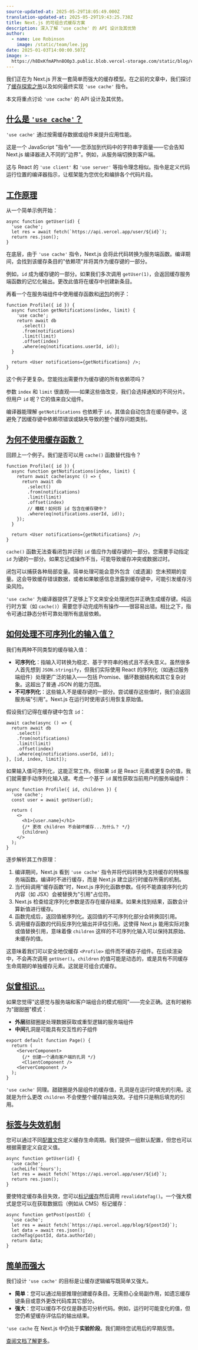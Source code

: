 ```yaml
---
source-updated-at: 2025-05-29T18:05:49.000Z
translation-updated-at: 2025-05-29T19:43:25.738Z
title: Next.js 的可组合式缓存方案
description: 深入了解 'use cache' 的 API 设计及其优势
author:
  - name: Lee Robinson
    image: /static/team/lee.jpg
date: 2025-01-03T14:00:00.507Z
image: >-
  https://h8DxKfmAPhn8O0p3.public.blob.vercel-storage.com/static/blog/composable-caching/twitter-card.png
---
```


我们正在为 Next.js 开发一套简单而强大的缓存模型。在之前的文章中，我们探讨了[缓存探索之旅](/blog/our-journey-with-caching)以及如何最终实现 `'use cache'` 指令。

本文将重点讨论 `'use cache'` 的 API 设计及其优势。

[什么是 `'use cache'`？](#what-is-use-cache)
--------------------------------------------

`'use cache'` 通过按需缓存数据或组件来提升应用性能。

这是一个 JavaScript "指令"——您添加到代码中的字符串字面量——它会告知 Next.js 编译器进入不同的"边界"。例如，从服务端切换到客户端。

这与 React 的 `'use client'` 和 `'use server'` 等指令理念相似。指令是定义代码运行位置的编译器指示，让框架能为您优化和编排各个代码片段。

[工作原理](#how-does-it-work)
--------------------------------------

从一个简单示例开始：

```
async function getUser(id) {
  'use cache';
  let res = await fetch(`https://api.vercel.app/user/${id}`);
  return res.json();
}
```

在底层，由于 `'use cache'` 指令，Next.js 会将此代码转换为服务端函数。编译期间，会找到该缓存条目的"依赖项"并将其作为缓存键的一部分。

例如，`id` 成为缓存键的一部分。如果我们多次调用 `getUser(1)`，会返回缓存服务端函数的记忆化输出。更改此值将在缓存中创建新条目。

再看一个在服务端组件中使用缓存函数和[闭包](https://v0.dev/chat/5kD47RIecQK?b=b_rCP4CvfbFFW)的例子：

```
function Profile({ id }) {
  async function getNotifications(index, limit) {
    'use cache';
    return await db
      .select()
      .from(notifications)
      .limit(limit)
      .offset(index)
      .where(eq(notifications.userId, id));
  }
 
  return <User notifications={getNotifications} />;
}
```

这个例子更复杂。您能找出需要作为缓存键的所有依赖项吗？

参数 `index` 和 `limit` 很直观——如果这些值改变，我们会选择通知的不同分片。但用户 `id` 呢？它的值来自父组件。

编译器能理解 `getNotifications` 也依赖于 `id`，其值会自动包含在缓存键中。这避免了因缓存键中依赖项错误或缺失导致的整个缓存问题类别。

[为何不使用缓存函数？](#why-not-use-a-cache-function)
--------------------------------------------------------------

回顾上一个例子。我们是否可以用 `cache()` 函数替代指令？

```
function Profile({ id }) {
  async function getNotifications(index, limit) {
    return await cache(async () => {
      return await db
        .select()
        .from(notifications)
        .limit(limit)
        .offset(index)
        // 糟糕！如何将 id 包含在缓存键中？
        .where(eq(notifications.userId, id));
    });
  }
 
  return <User notifications={getNotifications} />;
}
```

`cache()` 函数无法查看闭包并识别 `id` 值应作为缓存键的一部分。您需要手动指定 `id` 为键的一部分。如果忘记或操作不当，可能导致缓存冲突或数据过时。

闭包可以捕获各种局部变量。简单处理可能会意外包含（或遗漏）您未预期的变量。这会导致缓存错误数据，或者如果敏感信息泄露到缓存键中，可能引发缓存污染风险。

`'use cache'` 为编译器提供了足够上下文来安全处理闭包并正确生成缓存键。纯运行时方案（如 `cache()`）需要您手动完成所有操作——很容易出错。相比之下，指令可通过静态分析可靠处理所有底层依赖。

[如何处理不可序列化的输入值？](#how-are-non-serialized-input-values-handled)
--------------------------------------------------------------------------------------------

我们有两种不同类型的缓存输入值：

*   **可序列化**：指输入可转换为稳定、基于字符串的格式且不丢失意义。虽然很多人首先想到 `JSON.stringify`，但我们实际使用 React 的序列化（如通过服务端组件）处理更广泛的输入——包括 Promise、循环数据结构和其它复杂对象。这超出了普通 JSON 的能力范围。
*   **不可序列化**：这些输入不是缓存键的一部分。尝试缓存这些值时，我们会返回服务端"引用"。Next.js 在运行时使用该引用恢复原始值。

假设我们记得在缓存键中包含 `id`：

```
await cache(async () => {
  return await db
    .select()
    .from(notifications)
    .limit(limit)
    .offset(index)
    .where(eq(notifications.userId, id));
}, [id, index, limit]);
```

如果输入值可序列化，这能正常工作。但如果 `id` 是 React 元素或更复杂的值，我们就需要手动序列化输入键。考虑一个基于 `id` 属性获取当前用户的服务端组件：

```
async function Profile({ id, children }) {
  'use cache';
  const user = await getUser(id);
 
  return (
    <>
      <h1>{user.name}</h1>
      {/* 更改 children 不会破坏缓存...为什么？ */}
      {children}
    </>
  );
}
```

逐步解析其工作原理：

1.  编译期间，Next.js 看到 `'use cache'` 指令并将代码转换为支持缓存的特殊服务端函数。编译时不进行缓存，而是 Next.js 建立运行时缓存所需的机制。
2.  当代码调用"缓存函数"时，Next.js 序列化函数参数。任何不能直接序列化的内容（如 JSX）会被替换为"引用"占位符。
3.  Next.js 检查给定序列化参数是否存在缓存结果。如果未找到结果，函数会计算新值进行缓存。
4.  函数完成后，返回值被序列化。返回值的不可序列化部分会转换回引用。
5.  调用缓存函数的代码反序列化输出并评估引用。这使得 Next.js 能用实际对象或值替换引用，意味着像 `children` 这样的不可序列化输入可以保持其原始、未缓存的值。

这意味着我们可以安全地仅缓存 `<Profile>` 组件而不缓存子组件。在后续渲染中，不会再次调用 `getUser()`。`children` 的值可能是动态的，或是具有不同缓存生命周期的单独缓存元素。这就是可组合式缓存。

[似曾相识...](#this-seems-familiar)
--------------------------------------------

如果您觉得"这感觉与服务端和客户端组合的模式相同"——完全正确。这有时被称为"甜甜圈"模式：

*   **外层**甜甜圈是处理数据获取或重型逻辑的服务端组件
*   **中间**孔洞是可能具有交互性的子组件

```tsx filename="app/page.tsx"
export default function Page() {
  return (
    <ServerComponent>
      {/* 创建一个通向客户端的孔洞 */}
      <ClientComponent />
    <ServerComponent />
  );
}
```

`'use cache'` 同理。甜甜圈是外层组件的缓存值，孔洞是在运行时填充的引用。这就是为什么更改 `children` 不会使整个缓存输出失效。子组件只是稍后填充的引用。

[标签与失效机制](#what-about-tagging-and-invalidation)
----------------------------------------------------------------------------

您可以通过不同[配置文件](/docs/app/api-reference/functions/cacheLife)定义缓存生命周期。我们提供一组默认配置，但您也可以根据需要定义自定义值。

```
async function getUser(id) {
  'use cache';
  cacheLife('hours');
  let res = await fetch(`https://api.vercel.app/user/${id}`);
  return res.json();
}
```

要使特定缓存条目失效，您可以[标记缓存](/docs/app/api-reference/functions/cacheTag)然后调用 `revalidateTag()`。一个强大模式是您可以在获取数据后（例如从 CMS）标记缓存：

```
async function getPost(postId) {
  'use cache';
  let res = await fetch(`https://api.vercel.app/blog/${postId}`);
  let data = await res.json();
  cacheTag(postId, data.authorId);
  return data;
}
```

[简单而强大](#simple-and-powerful)
-------------------------------------------

我们设计 `'use cache'` 的目标是让缓存逻辑编写既简单又强大。

*   **简单**：您可以通过局部推理创建缓存条目。无需担心全局副作用，如遗忘缓存键条目或意外更改代码库其它部分。
*   **强大**：您可以缓存不仅仅是静态可分析代码。例如，运行时可能变化的值，但您仍希望缓存评估后的输出结果。

`'use cache` 在 Next.js 中仍处于**实验阶段**。我们期待您试用后的早期反馈。

[查阅文档了解更多](/docs/app/api-reference/directives/use-cache)。